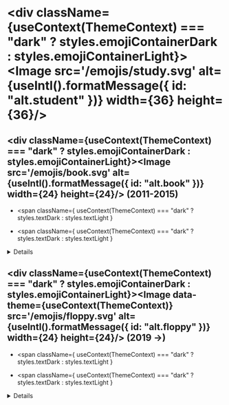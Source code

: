


<div>

<div>

# <div className={useContext(ThemeContext) === "dark" ? styles.emojiContainerDark : styles.emojiContainerLight}><FormattedMessage id="study" /> <Image src='/emojis/study.svg' alt={useIntl().formatMessage({ id: "alt.student" })} width={36} height={36}/></div>

<div>

## <div className={useContext(ThemeContext) === "dark" ? styles.emojiContainerDark : styles.emojiContainerLight}><Image src='/emojis/book.svg' alt={useIntl().formatMessage({ id: "alt.book" })} width={24} height={24}/> <FormattedMessage id="unihelsinki" /> (2011-2015)</div>

- <span
    className={
      useContext(ThemeContext) === "dark" ? styles.textDark : styles.textLight
    }
  >
    <FormattedMessage id="russianStudies" />
  </span>
- <span
    className={
      useContext(ThemeContext) === "dark" ? styles.textDark : styles.textLight
    }
  >
    <FormattedMessage id="unihelGraduated" />
  </span>

<Details
  title={<FormattedMessage id="mastersThesis" />}
  text="The perception of Gaito Gazdanov in the press (1926-1939)"
  link="https://helka.helsinki.fi/permalink/358UOH_INST/q5v72t/alma9929028163506253"
  theme={useContext(ThemeContext)}
  description={<FormattedMessage id="library" />}
/>

<HelsinkiProgress />

</div>

<div>

## <div className={useContext(ThemeContext) === "dark" ? styles.emojiContainerDark : styles.emojiContainerLight}><Image data-theme={useContext(ThemeContext)} src='/emojis/floppy.svg' alt={useIntl().formatMessage({ id: "alt.floppy" })} width={24} height={24}/> <FormattedMessage id="lab" /> (2019 →)</div>

- <span
    className={
      useContext(ThemeContext) === "dark" ? styles.textDark : styles.textLight
    }
  >
    <FormattedMessage id="computerScience" />
  </span>
- <span
    className={
      useContext(ThemeContext) === "dark" ? styles.textDark : styles.textLight
    }
  >
    <FormattedMessage id="labStudies" />
  </span>

<Details
  title={<FormattedMessage id="transcript" />}
  link="./transcript.pdf"
  theme={useContext(ThemeContext)}
  description="PDF, 0.25 MB"
/>

<LabProgress />

</div>

</div>

<div>

# <div className={useContext(ThemeContext) === "dark" ? styles.emojiContainerDark : styles.emojiContainerLight}><FormattedMessage id="coursesAndCertificates" /> <Image src='/emojis/writing.svg' alt={useIntl().formatMessage({ id: "alt.penAndPaper" })} width={36} height={36}/></div>

<div>

## <div className={useContext(ThemeContext) === "dark" ? styles.emojiContainerDark : styles.emojiContainerLight}><Image data-theme={useContext(ThemeContext)} src='/emojis/comet.svg' alt={useIntl().formatMessage({ id: "alt.comet" })} width={24} height={24}/> <FormattedMessage id="courses" /></div>

- <span
    className={
      useContext(ThemeContext) === "dark" ? styles.textDark : styles.textLight
    }
  >
    [Frontend Masters](https://frontendmasters.com/u/villivald/)
  </span>
- <span
    className={
      useContext(ThemeContext) === "dark" ? styles.textDark : styles.textLight
    }
  >
    [Coursera](https://www.coursera.org/account/accomplishments/certificate/XXH88UHKWCNW)
  </span>
- <span
    className={
      useContext(ThemeContext) === "dark" ? styles.textDark : styles.textLight
    }
  >
    [<FormattedMessage id="other" />
    ](https://www.linkedin.com/in/villivald/)
  </span>

</div>

<div>

## <div className={useContext(ThemeContext) === "dark" ? styles.emojiContainerDark : styles.emojiContainerLight}><Image src='/emojis/fire.svg' alt={useIntl().formatMessage({ id: "alt.fire" })} width={24} height={24}/> <FormattedMessage id="certificates" /></div>

- <span
    className={
      useContext(ThemeContext) === "dark" ? styles.textDark : styles.textLight
    }
  >
    [TypeScript](https://www.udemy.com/certificate/UC-5abfefff-c2bc-491a-8d81-8610171f981c/)
  </span>
- <span
    className={
      useContext(ThemeContext) === "dark" ? styles.textDark : styles.textLight
    }
  >
    [freeCodeCamp](https://www.freecodecamp.org/villivald)
  </span>
- <span
    className={
      useContext(ThemeContext) === "dark" ? styles.textDark : styles.textLight
    }
  >
    [<FormattedMessage id="other" />
    ](https://www.linkedin.com/in/villivald/)
  </span>

</div>

</div>

</div>
